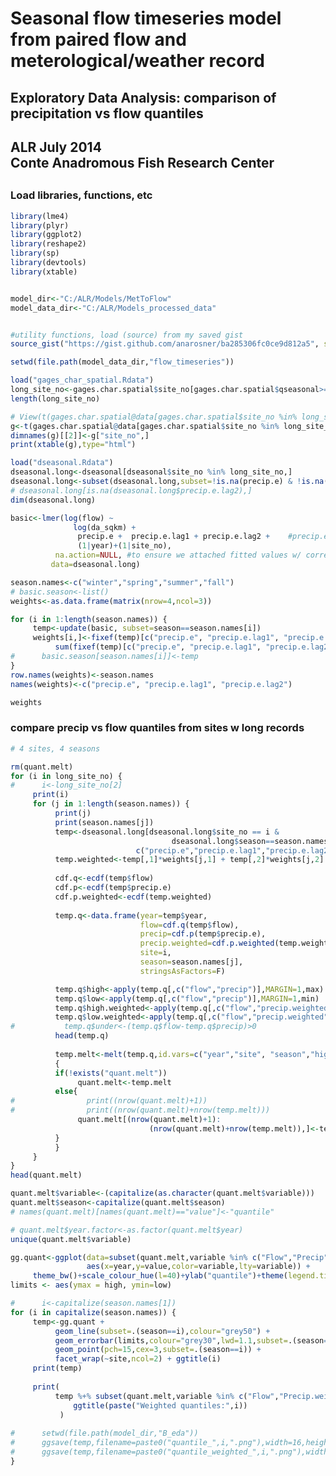 # Seasonal flow timeseries model<br> from paired flow and meterological/weather record
## 
## Exploratory Data Analysis: comparison of precipitation vs flow quantiles
## ALR July 2014<br>Conte Anadromous Fish Research Center
##   

### Load libraries, functions, etc

```r
library(lme4)
library(plyr)
library(ggplot2)
library(reshape2)
library(sp)
library(devtools)
library(xtable)


model_dir<-"C:/ALR/Models/MetToFlow"
model_data_dir<-"C:/ALR/Models_processed_data"


#utility functions, load (source) from my saved gist
source_gist("https://gist.github.com/anarosner/ba285306fc0ce9d812a5", sha1="b25a1b73e02cc2b2d2c590f6c0b2c9c9945fa980")

```


```r
setwd(file.path(model_data_dir,"flow_timeseries"))

load("gages_char_spatial.Rdata")
long_site_no<-gages.char.spatial$site_no[gages.char.spatial$qseasonal>=110 & gages.char.spatial$TNC_DamCount==0 & gages.char.spatial$OnChannelWaterSqKM<0.5]
length(long_site_no)
```

```r
# View(t(gages.char.spatial@data[gages.char.spatial$site_no %in% long_site_no,]))
g<-t(gages.char.spatial@data[gages.char.spatial$site_no %in% long_site_no,])
dimnames(g)[[2]]<-g["site_no",]
print(xtable(g),type="html")

```

```r

load("dseasonal.Rdata")
dseasonal.long<-dseasonal[dseasonal$site_no %in% long_site_no,]
dseasonal.long<-subset(dseasonal.long,subset=!is.na(precip.e) & !is.na(precip.e.lag1) & !is.na(precip.e.lag2) )
# dseasonal.long[is.na(dseasonal.long$precip.e.lag2),]
dim(dseasonal.long)

```

```r
basic<-lmer(log(flow) ~ 
              log(da_sqkm) +
               precip.e +  precip.e.lag1 + precip.e.lag2 +    #precip.e.lag3 + 
               (1|year)+(1|site_no),
          na.action=NULL, #to ensure we attached fitted values w/ correct site_no
         data=dseasonal.long) 

season.names<-c("winter","spring","summer","fall")
# basic.season<-list()
weights<-as.data.frame(matrix(nrow=4,ncol=3))

for (i in 1:length(season.names)) {
     temp<-update(basic, subset=season==season.names[i])
     weights[i,]<-fixef(temp)[c("precip.e", "precip.e.lag1", "precip.e.lag2")]/
          sum(fixef(temp)[c("precip.e", "precip.e.lag1", "precip.e.lag2")])
#      basic.season[season.names[i]]<-temp
}
row.names(weights)<-season.names
names(weights)<-c("precip.e", "precip.e.lag1", "precip.e.lag2")

weights

```

### compare precip vs flow quantiles from sites w long records
```r

# 4 sites, 4 seasons

rm(quant.melt)
for (i in long_site_no) {
#      i<-long_site_no[2]
     print(i)
     for (j in 1:length(season.names)) {
          print(j)
          print(season.names[j])
          temp<-dseasonal.long[dseasonal.long$site_no == i &
                                    dseasonal.long$season==season.names[j],
                            c("precip.e","precip.e.lag1","precip.e.lag2","flow","year")]
          temp.weighted<-temp[,1]*weights[j,1] + temp[,2]*weights[j,2] + temp[,3]*weights[j,3]
          
          cdf.q<-ecdf(temp$flow)
          cdf.p<-ecdf(temp$precip.e)
          cdf.p.weighted<-ecdf(temp.weighted)
          
          temp.q<-data.frame(year=temp$year,
                             flow=cdf.q(temp$flow),
                             precip=cdf.p(temp$precip.e),
                             precip.weighted=cdf.p.weighted(temp.weighted),
                             site=i,
                             season=season.names[j],
                             stringsAsFactors=F)

          temp.q$high<-apply(temp.q[,c("flow","precip")],MARGIN=1,max)
          temp.q$low<-apply(temp.q[,c("flow","precip")],MARGIN=1,min)
          temp.q$high.weighted<-apply(temp.q[,c("flow","precip.weighted")],MARGIN=1,max)
          temp.q$low.weighted<-apply(temp.q[,c("flow","precip.weighted")],MARGIN=1,min)
#           temp.q$under<-(temp.q$flow-temp.q$precip)>0
          head(temp.q)
     
          temp.melt<-melt(temp.q,id.vars=c("year","site", "season","high","low","high.weighted","low.weighted"))
          {     
          if(!exists("quant.melt"))
               quant.melt<-temp.melt
          else{
#                print((nrow(quant.melt)+1))
#                print((nrow(quant.melt)+nrow(temp.melt)))
               quant.melt[(nrow(quant.melt)+1):
                               (nrow(quant.melt)+nrow(temp.melt)),]<-temp.melt
          }
          }
     }
}
head(quant.melt)

quant.melt$variable<-(capitalize(as.character(quant.melt$variable)))
quant.melt$season<-capitalize(quant.melt$season)
# names(quant.melt)[names(quant.melt)=="value"]<-"quantile"

# quant.melt$year.factor<-as.factor(quant.melt$year)
unique(quant.melt$variable)
```

    
```r



gg.quant<-ggplot(data=subset(quant.melt,variable %in% c("Flow","Precip" )),
                 aes(x=year,y=value,color=variable,lty=variable)) +
     theme_bw()+scale_colour_hue(l=40)+ylab("quantile")+theme(legend.title=element_blank())
limits <- aes(ymax = high, ymin=low)

#      i<-capitalize(season.names[1])
for (i in capitalize(season.names)) {  
     temp<-gg.quant +  
          geom_line(subset=.(season==i),colour="grey50") + 
          geom_errorbar(limits,colour="grey30",lwd=1.1,subset=.(season==i)) +
          geom_point(pch=15,cex=3,subset=.(season==i)) +
          facet_wrap(~site,ncol=2) + ggtitle(i)
     print(temp)
     
     print(
          temp %+% subset(quant.melt,variable %in% c("Flow","Precip.weighted")) +
              ggtitle(paste("Weighted quantiles:",i))
           )
     
#      setwd(file.path(model_dir,"B_eda"))
#      ggsave(temp,filename=paste0("quantile_",i,".png"),width=16,height=8)
#      ggsave(temp,filename=paste0("quantile_weighted_",i,".png"),width=16,height=8)
}
     




```




